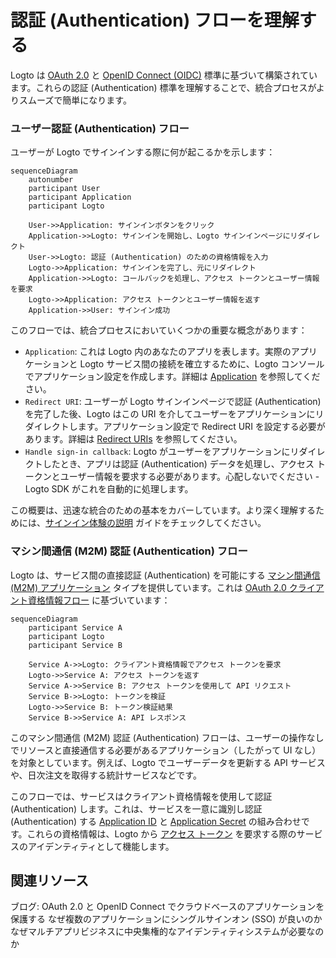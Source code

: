 # 認証 (Authentication) フローを理解する

Logto は [OAuth 2.0](https://auth.wiki/oauth-2.0) と [OpenID Connect (OIDC)](https://auth.wiki/openid-connect) 標準に基づいて構築されています。これらの認証 (Authentication) 標準を理解することで、統合プロセスがよりスムーズで簡単になります。

### ユーザー認証 (Authentication) フロー

ユーザーが Logto でサインインする際に何が起こるかを示します：

```mermaid
sequenceDiagram
    autonumber
    participant User
    participant Application
    participant Logto

    User->>Application: サインインボタンをクリック
    Application->>Logto: サインインを開始し、Logto サインインページにリダイレクト
    User->>Logto: 認証 (Authentication) のための資格情報を入力
    Logto->>Application: サインインを完了し、元にリダイレクト
    Application->>Logto: コールバックを処理し、アクセス トークンとユーザー情報を要求
    Logto->>Application: アクセス トークンとユーザー情報を返す
    Application->>User: サインイン成功
```

このフローでは、統合プロセスにおいていくつかの重要な概念があります：

- `Application`: これは Logto 内のあなたのアプリを表します。実際のアプリケーションと Logto サービス間の接続を確立するために、Logto コンソールでアプリケーション設定を作成します。詳細は [Application](/integrate-logto/application-data-structure/#introduction) を参照してください。
- `Redirect URI`: ユーザーが Logto サインインページで認証 (Authentication) を完了した後、Logto はこの URI を介してユーザーをアプリケーションにリダイレクトします。アプリケーション設定で Redirect URI を設定する必要があります。詳細は [Redirect URIs](/integrate-logto/application-data-structure/#redirect-uris) を参照してください。
- `Handle sign-in callback`: Logto がユーザーをアプリケーションにリダイレクトしたとき、アプリは認証 (Authentication) データを処理し、アクセス トークンとユーザー情報を要求する必要があります。心配しないでください - Logto SDK がこれを自動的に処理します。

この概要は、迅速な統合のための基本をカバーしています。より深く理解するためには、[サインイン体験の説明](/concepts/sign-in-experience/) ガイドをチェックしてください。

### マシン間通信 (M2M) 認証 (Authentication) フロー

Logto は、サービス間の直接認証 (Authentication) を可能にする [マシン間通信 (M2M) アプリケーション](/quick-starts/m2m) タイプを提供しています。これは [OAuth 2.0 クライアント資格情報フロー](https://auth.wiki/client-credentials-flow) に基づいています：

```mermaid
sequenceDiagram
    participant Service A
    participant Logto
    participant Service B

    Service A->>Logto: クライアント資格情報でアクセス トークンを要求
    Logto->>Service A: アクセス トークンを返す
    Service A->>Service B: アクセス トークンを使用して API リクエスト
    Service B->>Logto: トークンを検証
    Logto->>Service B: トークン検証結果
    Service B->>Service A: API レスポンス
```

このマシン間通信 (M2M) 認証 (Authentication) フローは、ユーザーの操作なしでリソースと直接通信する必要があるアプリケーション（したがって UI なし）を対象としています。例えば、Logto でユーザーデータを更新する API サービスや、日次注文を取得する統計サービスなどです。

このフローでは、サービスはクライアント資格情報を使用して認証 (Authentication) します。これは、サービスを一意に識別し認証 (Authentication) する [Application ID](/integrate-logto/application-data-structure/#application-id) と [Application Secret](/integrate-logto/application-data-structure/#application-secret) の組み合わせです。これらの資格情報は、Logto から [アクセス トークン](https://auth.wiki/access-token) を要求する際のサービスのアイデンティティとして機能します。

## 関連リソース

<Url href="https://blog.logto.io/secure-cloud-apps-with-oauth-and-openid-connect">
  ブログ: OAuth 2.0 と OpenID Connect でクラウドベースのアプリケーションを保護する
</Url>

<Url href="https://blog.logto.io/sso-is-better">
  なぜ複数のアプリケーションにシングルサインオン (SSO) が良いのか
</Url>

<Url href="https://blog.logto.io/centralized-identity-system">
  なぜマルチアプリビジネスに中央集権的なアイデンティティシステムが必要なのか
</Url>
